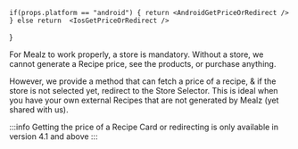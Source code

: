 



    if(props.platform == "android") { return <AndroidGetPriceOrRedirect /> } else return  <IosGetPriceOrRedirect />
}


For Mealz to work properly, a store is mandatory.
Without a store, we cannot generate a Recipe price, see the products, or purchase anything.

However, we provide a method that can fetch a price of a recipe, & if the store is not selected yet, redirect to the Store Selector.
This is ideal when you have your own external Recipes that are not generated by Mealz (yet shared with us).


:::info
Getting the price of a Recipe Card or redirecting is only available in version 4.1 and above
:::

<GetPriceOrRedirect platform= {props.platform}/>
